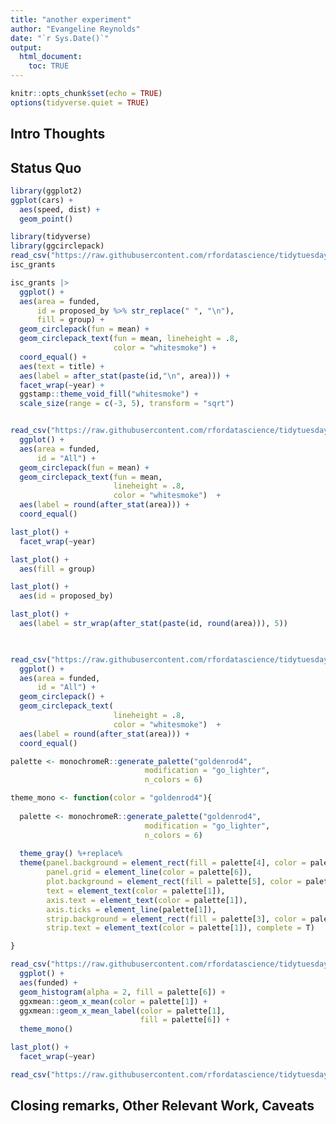 ```yaml
---
title: "another experiment"
author: "Evangeline Reynolds"
date: "`r Sys.Date()`"
output: 
  html_document:
    toc: TRUE
---
```


```r
knitr::opts_chunk$set(echo = TRUE)
options(tidyverse.quiet = TRUE)
```


## Intro Thoughts

## Status Quo



<!-- ```{r} -->
<!-- library(tidyverse) -->

<!-- # Step 1 -->
<!-- compute_panel_circlepack <- function(data, scales){ -->

<!--   data_w_id <- data |> -->
<!--     mutate(id = row_number()) -->

<!--   if(is.null(data$area)){ -->

<!--     data_w_id <- data_w_id |> -->
<!--       mutate(area = 1) -->

<!--   } -->

<!--   data_w_id |> -->
<!--     pull(area) |> -->
<!--     packcircles::circleProgressiveLayout( -->
<!--       sizetype = 'area') |> -->
<!--     packcircles::circleLayoutVertices(npoints = 50) |> -->
<!--     left_join(data_w_id) |> -->
<!--     mutate(group = id) -->

<!-- } -->

<!-- data.frame(id = 1) |> -->
<!--   compute_panel_circlepack() -->


<!-- compute_panel_circlepack_centers <- function(data, scales){ -->

<!--   data_w_id <- data |> -->
<!--     mutate(id = row_number()) -->

<!--   if(is.null(data$area)){ -->

<!--     data_w_id <- data_w_id |> -->
<!--       mutate(area = 1) -->

<!--   } -->

<!--   data_w_id |> -->
<!--     pull(area) |> -->
<!--     packcircles::circleProgressiveLayout( -->
<!--       sizetype = 'area') |> -->
<!--     mutate(id = row_number()) |> -->
<!--     left_join(data_w_id) |> -->
<!--     mutate(group = id) -->

<!-- } -->

<!-- data.frame(id = 1) |> -->
<!--   compute_panel_circlepack_centers() -->


<!-- StatCirclepack <- ggplot2::ggproto(`_class` = "StatCirclepack", -->
<!--                                   `_inherit` = ggplot2::Stat, -->
<!--                                   required_aes = c("id"), -->
<!--                                   compute_panel = compute_panel_circlepack#, -->
<!--                                   ) -->


<!-- StatCirclepackcenter <- ggplot2::ggproto(`_class` = "StatCirclepackcenter", -->
<!--                                   `_inherit` = ggplot2::Stat, -->
<!--                                   required_aes = c("id"), -->
<!--                                   compute_panel = compute_panel_circlepack_centers#, -->
<!--                                   ) -->

<!-- geom_circlepack <- function(mapping = NULL, data = NULL, -->
<!--                            position = "identity", na.rm = FALSE, -->
<!--                            show.legend = NA, -->
<!--                            inherit.aes = TRUE, ...) { -->
<!--   ggplot2::layer( -->
<!--     stat = StatCirclepack, # proto object from Step 2 -->
<!--     geom = ggplot2::GeomPolygon, # inherit other behavior -->
<!--     data = data, -->
<!--     mapping = mapping, -->
<!--     position = position, -->
<!--     show.legend = show.legend, -->
<!--     inherit.aes = inherit.aes, -->
<!--     params = list(na.rm = na.rm, ...) -->
<!--   ) -->
<!-- } -->


<!-- geom_circlepack_text <- function(mapping = NULL, data = NULL, -->
<!--                            position = "identity", na.rm = FALSE, -->
<!--                            show.legend = NA, -->
<!--                            inherit.aes = TRUE, ...) { -->
<!--   ggplot2::layer( -->
<!--     stat = StatCirclepackcenter, # proto object from Step 2 -->
<!--     geom = ggplot2::GeomText, # inherit other behavior -->
<!--     data = data, -->
<!--     mapping = mapping, -->
<!--     position = position, -->
<!--     show.legend = show.legend, -->
<!--     inherit.aes = inherit.aes, -->
<!--     params = list(na.rm = na.rm, ...) -->
<!--   ) -->
<!-- } -->


<!-- ``` -->


```r
library(ggplot2)
ggplot(cars) +
  aes(speed, dist) + 
  geom_point()
```



```r
library(tidyverse)
library(ggcirclepack)
read_csv("https://raw.githubusercontent.com/rfordatascience/tidytuesday/master/data/2024/2024-02-20/isc_grants.csv") ->
isc_grants

isc_grants |>
  ggplot() + 
  aes(area = funded, 
      id = proposed_by %>% str_replace(" ", "\n"), 
      fill = group) + 
  geom_circlepack(fun = mean) + 
  geom_circlepack_text(fun = mean, lineheight = .8,
                       color = "whitesmoke") +
  coord_equal() + 
  aes(text = title) + 
  aes(label = after_stat(paste(id,"\n", area))) + 
  facet_wrap(~year) + 
  ggstamp::theme_void_fill("whitesmoke") + 
  scale_size(range = c(-3, 5), transform = "sqrt")


read_csv("https://raw.githubusercontent.com/rfordatascience/tidytuesday/master/data/2024/2024-02-20/isc_grants.csv") |>
  ggplot() + 
  aes(area = funded, 
      id = "All") + 
  geom_circlepack(fun = mean) + 
  geom_circlepack_text(fun = mean, 
                       lineheight = .8,
                       color = "whitesmoke")  + 
  aes(label = round(after_stat(area))) +
  coord_equal()

last_plot() + 
  facet_wrap(~year)

last_plot() + 
  aes(fill = group)

last_plot() + 
  aes(id = proposed_by)

last_plot() + 
  aes(label = str_wrap(after_stat(paste(id, round(area))), 5))
  


read_csv("https://raw.githubusercontent.com/rfordatascience/tidytuesday/master/data/2024/2024-02-20/isc_grants.csv") |>
  ggplot() + 
  aes(area = funded, 
      id = "All") + 
  geom_circlepack() + 
  geom_circlepack_text(
                       lineheight = .8,
                       color = "whitesmoke")  + 
  aes(label = round(after_stat(area))) +
  coord_equal()

```

```r

palette <- monochromeR::generate_palette("goldenrod4", 
                              modification = "go_lighter",
                              n_colors = 6)

theme_mono <- function(color = "goldenrod4"){
  
  palette <- monochromeR::generate_palette("goldenrod4", 
                              modification = "go_lighter",
                              n_colors = 6)
  
  theme_gray() %+replace%
  theme(panel.background = element_rect(fill = palette[4], color = palette[3]),
        panel.grid = element_line(color = palette[6]),
        plot.background = element_rect(fill = palette[5], color = palette[4]),
        text = element_text(color = palette[1]),
        axis.text = element_text(color = palette[1]),
        axis.ticks = element_line(palette[1]),
        strip.background = element_rect(fill = palette[3], color = palette[2]), 
        strip.text = element_text(color = palette[1]), complete = T)

}

read_csv("https://raw.githubusercontent.com/rfordatascience/tidytuesday/master/data/2024/2024-02-20/isc_grants.csv") |>
  ggplot() + 
  aes(funded) +
  geom_histogram(alpha = 2, fill = palette[6]) + 
  ggxmean::geom_x_mean(color = palette[1]) + 
  ggxmean::geom_x_mean_label(color = palette[1],
                             fill = palette[6]) + 
  theme_mono()

last_plot() + 
  facet_wrap(~year)

read_csv("https://raw.githubusercontent.com/rfordatascience/tidytuesday/master/data/2024/2024-02-20/isc_grants.csv") %>% .$funded %>%  mean
```





## Closing remarks, Other Relevant Work, Caveats

